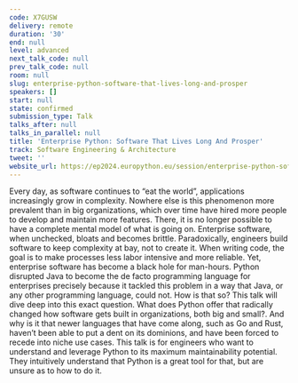 ```yaml
---
code: X7GUSW
delivery: remote
duration: '30'
end: null
level: advanced
next_talk_code: null
prev_talk_code: null
room: null
slug: enterprise-python-software-that-lives-long-and-prosper
speakers: []
start: null
state: confirmed
submission_type: Talk
talks_after: null
talks_in_parallel: null
title: 'Enterprise Python: Software That Lives Long And Prosper'
track: Software Engineering & Architecture
tweet: ''
website_url: https://ep2024.europython.eu/session/enterprise-python-software-that-lives-long-and-prosper
---
```


Every day, as software continues to “eat the world”, applications increasingly grow in complexity.
Nowhere else is this phenomenon more prevalent than in big organizations, which over time have hired more people to develop and maintain more features. There, it is no longer possible to have a complete mental model of what is going on.
Enterprise software, when unchecked, bloats and becomes brittle.
Paradoxically, engineers build software to  keep complexity at bay, not to create it. When writing code, the goal is to make processes less labor intensive and more reliable. Yet, enterprise software has become a black hole for man-hours.
Python disrupted Java to become the de facto programming language for enterprises precisely because it tackled this problem in a way that Java, or any other programming language, could not.
How is that so? This talk will dive deep into this exact question. What does Python offer that radically changed how software gets built in organizations, both big and small?. And why is it that newer languages that have come along, such as Go and Rust, haven’t been able to put a dent on its dominions, and have been forced to recede into niche use cases.
This talk is for engineers who want to understand and leverage Python to its maximum maintainability potential. They intuitively understand that Python is a great tool for that, but are unsure as to how to do it.
